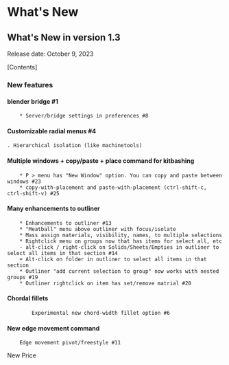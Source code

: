 # What's New

## What's New in version 1.3
Release date: October 9, 2023

\[Contents\]


### New features

#### blender bridge #1
        * Server/bridge settings in preferences #8

#### Customizable radial menus #4
    . Hierarchical isolation (like machinetools)

#### Multiple windows + copy/paste + place command for kitbashing
        * P > menu has "New Window" option. You can copy and paste between windows #23
        * copy-with-placement and paste-with-placement (ctrl-shift-c, ctrl-shift-v) #25
#### Many enhancements to outliner
        * Enhancements to outliner #13
        * "Meatball" menu above outliner with focus/isolate
        * Mass assign materials, visibility, names, to multiple selections
        * Rightclick menu on groups now that has items for select all, etc
        - alt-click / right-click on Solids/Sheets/Empties in outliner to select all items in that section #14
        + Alt-click on folder in outliner to select all items in that section
        * Outliner "add current selection to group" now works with nested groups #19
        * Outliner rightclick on item has set/remove matrial #20

#### Chordal fillets
            Experimental new chord-width fillet option #6

#### New edge movement command
        Edge movement pivot/freestyle #11



New Price